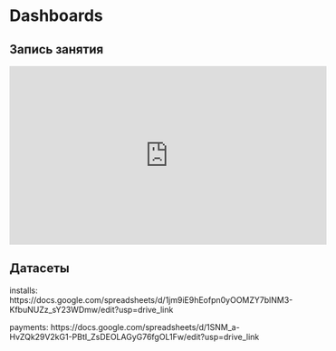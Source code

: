# Dashboards {-}

## Запись занятия {-}

<iframe width="560" height="315" src="https://www.youtube.com/embed/TZiqWSxjB5A?si=ow4h3q7V-f6KGlhI" title="YouTube video player" frameborder="0" allow="accelerometer; autoplay; clipboard-write; encrypted-media; gyroscope; picture-in-picture; web-share" referrerpolicy="strict-origin-when-cross-origin" allowfullscreen></iframe>

## Датасеты

installs: https://docs.google.com/spreadsheets/d/1jm9iE9hEofpn0yOOMZY7blNM3-KfbuNUZz_sY23WDmw/edit?usp=drive_link

payments: https://docs.google.com/spreadsheets/d/1SNM_a-HvZQk29V2kG1-PBtI_ZsDEOLAGyG76fgOL1Fw/edit?usp=drive_link